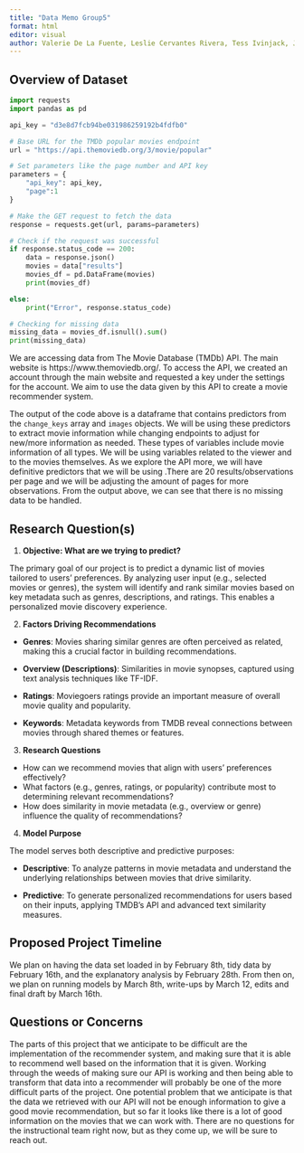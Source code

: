 ```yaml
---
title: "Data Memo Group5"
format: html
editor: visual
author: Valerie De La Fuente, Leslie Cervantes Rivera, Tess Ivinjack, Jiajia Feng
---
```


## Overview of Dataset

```python
import requests
import pandas as pd

api_key = "d3e8d7fcb94be031986259192b4fdfb0"

# Base URL for the TMDb popular movies endpoint
url = "https://api.themoviedb.org/3/movie/popular"

# Set parameters like the page number and API key
parameters = {
    "api_key": api_key,
    "page":1
}

# Make the GET request to fetch the data
response = requests.get(url, params=parameters)

# Check if the request was successful
if response.status_code == 200:
    data = response.json()  
    movies = data["results"]  
    movies_df = pd.DataFrame(movies)
    print(movies_df)

else:
    print("Error", response.status_code)

# Checking for missing data
missing_data = movies_df.isnull().sum()
print(missing_data)
```

We are accessing data from The Movie Database (TMDb) API. The main website is https://www.themoviedb.org/. To access the API, we created an account through the main website and requested a key under the settings for the account. We aim to use the data given by this API to create a movie recommender system.

The output of the code above is a dataframe that contains predictors from the `change_keys` array and `images` objects. We will be using these predictors to extract movie information while changing endpoints to adjust for new/more information as needed. These types of variables include movie information of all types. We will be using variables related to the viewer and to the movies themselves. As we explore the API more, we will have definitive predictors that we will be using .There are 20 results/observations per page and we will be adjusting the amount of pages for more observations. From the output above, we can see that there is no missing data to be handled.

## Research Question(s)

1.  **Objective: What are we trying to predict?**

The primary goal of our project is to predict a dynamic list of movies tailored to users’ preferences. By analyzing user input (e.g., selected movies or genres), the system will identify and rank similar movies based on key metadata such as genres, descriptions, and ratings. This enables a personalized movie discovery experience.

2.  **Factors Driving Recommendations**

-   **Genres**: Movies sharing similar genres are often perceived as related, making this a crucial factor in building recommendations.

-   **Overview (Descriptions)**: Similarities in movie synopses, captured using text analysis techniques like TF-IDF.

-   **Ratings**: Moviegoers ratings provide an important measure of overall movie quality and popularity.

-   **Keywords**: Metadata keywords from TMDB reveal connections between movies through shared themes or features.

3.  **Research Questions**

-   How can we recommend movies that align with users’ preferences effectively?
-   What factors (e.g., genres, ratings, or popularity) contribute most to determining relevant recommendations?
-   How does similarity in movie metadata (e.g., overview or genre) influence the quality of recommendations?

4.  **Model Purpose**

The model serves both descriptive and predictive purposes:

-   **Descriptive**: To analyze patterns in movie metadata and understand the underlying relationships between movies that drive similarity.

-   **Predictive**: To generate personalized recommendations for users based on their inputs, applying TMDB’s API and advanced text similarity measures.

## Proposed Project Timeline

We plan on having the data set loaded in by February 8th, tidy data by February 16th, and the explanatory analysis by February 28th. From then on, we plan on running models by March 8th, write-ups by March 12, edits and final draft by March 16th.

## Questions or Concerns

The parts of this project that we anticipate to be difficult are the implementation of the recommender system, and making sure that it is able to recommend well based on the information that it is given. Working through the weeds of making sure our API is working and then being able to transform that data into a recommender will probably be one of the more difficult parts of the project. One potential problem that we anticipate is that the data we retrieved with our API will not be enough information to give a good movie recommendation, but so far it looks like there is a lot of good information on the movies that we can work with. There are no questions for the instructional team right now, but as they come up, we will be sure to reach out.
